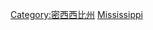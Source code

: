 {{Commonscat|Transport in Mississippi}}

[[Category:密西西比州|Category:密西西比州]]
[[Category:美國各州交通|Mississippi]]